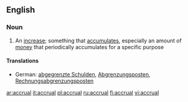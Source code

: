 ==English==

===Noun===
{{wikipedia}}
{{en-noun}}

# An [[increase]]; something that [[accumulate]]s, especially an amount of [[money]] that periodically accumulates for a specific purpose

====Translations====
{{top}}
*German: [[abgegrenzte Schulden]], [[Abgrenzungsposten]], [[Rechnungsabgrenzungsposten]]
{{mid}}
{{bottom}}

[[ar:accrual]]
[[it:accrual]]
[[pl:accrual]]
[[ru:accrual]]
[[fi:accrual]]
[[vi:accrual]]